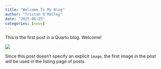 ```yaml
---
title: "Welcome To My Blog"
author: "Tristan O'Malley"
date: "2025-06-25"
categories: [news]
---
```


This is the first post in a Quarto blog. Welcome!

![](thumbnail.jpg)

Since this post doesn't specify an explicit `image`, the first image in the post will be used in the listing page of posts.
